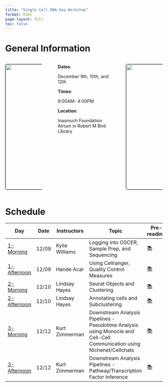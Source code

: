 ```yaml
---
title: "Single Cell RNA-Seq Workshop"
format: html
page-layout: full
toc: false
---
```

 
# General Information
 
::::{.columns}
:::{.column width="28%"}
![](images/details/room.png){width="400" .rounded-image style="border: 1px solid black; border-radius: 5px;" fig-align=center}
:::
:::{.column width="2%"}
:::
:::{.column width="40%"}
**Dates**: 

December 9th, 10th, and 12th

**Times**: 

9:00AM- 4:00PM

**Location**: 

Inasmuch Foundation Atrium in Robert M Bird Library
:::
:::{.column width="2%"}
:::
:::{.column width="28%"}
![](images/details/library.png){width="400" .rounded-image style="border: 1px solid black; border-radius: 5px;" fig-align=center}
:::
::::

# Schedule 
```{=html}
<table style="width:100%; margin">
  <colgroup>
       <col span="1" style="width: 15%;">
       <col span="1" style="width: 15%;">
       <col span="1" style="width: 20%;">
       <col span="1" style="width: 30%;">
       <col span="1" style="width: 15%;">
       <col span="1" style="width: 5%;">
  </colgroup>
  <thead>
  <tr>
    <th><b>Day</b></th>
    <th><b>Date</b></th>
    <th><b>Instructors</b></th>
    <th><b>Topic</b></th>
    <th><b>Pre-reading</b></th>
    <th><b>Slides</b></th>
    </tr>
  </thead>
  <tbody>
    <tr>
    <td><a href=https://eleanacab.github.io/scRNAseq-wshp/days-content/day-1-am.html>1-Morning</a></td>
    <td>12/09</td>
    <td>Kylie Williams</td>
    <td>Logging into OSCER, Sample Prep, and Sequencing</td>
    <td><a href="https://eleanacab.github.io/scRNAseq-wshp/pre-readings/day-1-pre-reading.html">📚</a></td>
    <td><a href="LINK">📺</a></td>
    </tr>
    <tr>
    <td><a href=https://eleanacab.github.io/scRNAseq-wshp/days-content/day-1-pm.html>1-Afternoon</a></td>
    <td>12/09</td>
    <td>Hande Acar</td>
    <td>Using Cellranger, Quality Control Measures</td>
    <td><a href="https://eleanacab.github.io/scRNAseq-wshp/pre-readings/day-1-pre-reading.html">📚</a></td>
    <td><a href="LINK">📺</a></td>
    </tr>
    <tr>
    <td><a href=https://eleanacab.github.io/scRNAseq-wshp/days-content/day-2-am.html>2-Morning</a></td>
    <td>12/10</td>
    <td>Lindsay Hayes</td>
    <td>Seurat Objects and Clustering</td>
    <td><a href="https://eleanacab.github.io/scRNAseq-wshp/pre-readings/day-2-pre-reading.html">📚</a></td>
    <td><a href="LINK">📺</a></td>
    </tr>
    <tr>
    <td><a href=https://eleanacab.github.io/scRNAseq-wshp/days-content/day-2-pm.html>2-Afternoon</a></td>
    <td>12/10</td>
    <td>Lindsay Hayes</td>
    <td>Annotating cells and Subclustering</td>
    <td><a href="https://eleanacab.github.io/scRNAseq-wshp/pre-readings/day-2-pre-reading.html">📚</a></td>
    <td><a href="LINK">📺</a></td>
    </tr>
    <tr>
    <td><a href=https://eleanacab.github.io/scRNAseq-wshp/days-content/day-3-am.html>3-Morning</a></td>
    <td>12/12</td>
    <td>Kurt Zimmerman</td>
    <td>Downstream Analysis Pipelines - Pseudotime Analysis using Monocle and Cell-Cell Communication using Nichenet/Cellchats</td>
    <td><a href="https://eleanacab.github.io/scRNAseq-wshp/pre-readings/day-3-pre-reading.html">📚</a></td>
    <td><a href="https://docs.google.com/presentation/d/17f7A0mSHvJP1LQKGCyKU-9x061EbygQ0/edit?usp=sharing&ouid=101260178846192202779&rtpof=true&sd=true" target="_blank">📺</a></td>
    </tr>
    <tr>
    <td><a href=https://eleanacab.github.io/scRNAseq-wshp/days-content/day-3-pm.html>3-Afternoon</a></td>
    <td>12/12</td>
    <td>Kurt Zimmerman</td>
    <td>Downstream Analysis Pipelines - Pathway/Transcription Factor Inference</td>
    <td><a href="https://eleanacab.github.io/scRNAseq-wshp/pre-readings/day-3-pre-reading.html">📚</a></td>
    <td><a href="https://docs.google.com/presentation/d/1a7FD3k56Q4M5XSMgIWhQS5a7kR1yI16Q/edit?usp=sharing&ouid=101260178846192202779&rtpof=true&sd=true" target="_blank">📺</a></td>
    </tr>
  </tbody>
</table>
```

